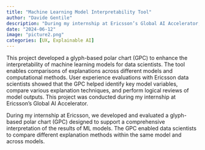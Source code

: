 ```yaml
---
title: "Machine Learning Model Interpretability Tool"
author: "Davide Gentile"
description: "During my internship at Ericsson’s Global AI Accelerator, my team developed a glyph-based polar chart (GPC) to enhance the interpretability of machine learning models, enabling easier comparison of model explanations and identification of key variables. Tested with Ericsson's data scientists, the tool helped streamline logical reviews of model outputs."
date: "2024-06-12"
image: "picture2.png"
categories: [UX, Explainable AI]
---
```


This project developed a glyph-based polar chart (GPC) to enhance the interpretability of machine learning models for data scientists. The tool enables comparisons of explanations across different models and computational methods. User experience evaluations with Ericsson data scientists showed that the GPC helped identify key model variables, compare various explanation techniques, and perform logical reviews of model outputs. This project was conducted during my internship at Ericsson's Global AI Accelerator.

During my internship at Ericsson, we developed and evaluated a glyph-based polar chart (GPC) designed to support a comprehensive interpretation of the results of ML models. The GPC enabled data scientists to compare different explanation methods within the same model and across models.
